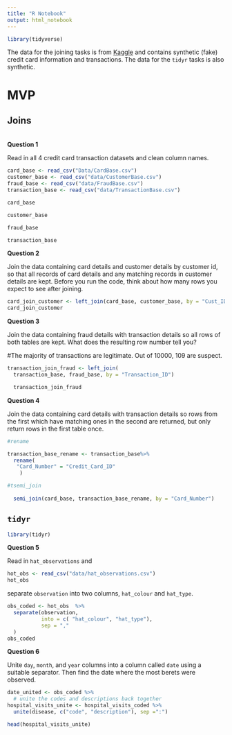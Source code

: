 ```yaml
---
title: "R Notebook"
output: html_notebook
---
```


```r
library(tidyverse)
```

The data for the joining tasks is from [Kaggle](https://www.kaggle.com/ananta/credit-card-data) and contains synthetic (fake) credit card information and transactions. 
The data for the `tidyr` tasks is also synthetic.

# MVP

## Joins

<br>
**Question 1**

Read in all 4 credit card transaction datasets and clean column names.
```r
card_base <- read_csv("Data/CardBase.csv")
customer_base <- read_csv("data/CustomerBase.csv")
fraud_base <- read_csv("data/FraudBase.csv")
transaction_base <- read_csv("data/TransactionBase.csv")
```
```r
card_base
```
```r
customer_base
```
```r
fraud_base
```

```r
transaction_base
```

**Question 2**

Join the data containing card details and customer details by customer id, so that all records of card details and any matching records in customer details are kept. Before you run the code, think about how many rows you expect to see after joining.

```r
card_join_customer <- left_join(card_base, customer_base, by = "Cust_ID")
card_join_customer

```


**Question 3**

Join the data containing fraud details with transaction details so all rows of both tables are kept. What does the resulting row number tell you?

#The majority of transactions are legitimate. Out of 10000, 109 are suspect.

```r
transaction_join_fraud <- left_join(
  transaction_base, fraud_base, by = "Transaction_ID")

  transaction_join_fraud
```


**Question 4**

Join the data containing card details with transaction details 
so rows from the first which have matching ones in the second are returned, 
but only return rows in the first table once.


```r
#rename 

transaction_base_rename <- transaction_base%>% 
  rename(
   "Card_Number" = "Credit_Card_ID" 
    )

#tsemi_join
  
  semi_join(card_base, transaction_base_rename, by = "Card_Number")
```

## `tidyr`
```r
library(tidyr)
```


**Question 5**

Read in `hat_observations` and 

```r
hot_obs <- read_csv("data/hat_observations.csv")
hot_obs
```

separate `observation` into two columns, `hat_colour` and `hat_type`.
```r
obs_coded <- hot_obs  %>% 
  separate(observation,
           into = c( "hat_colour", "hat_type"),
           sep = ","
  )
obs_coded
```



**Question 6**

Unite `day`, `month`, and `year` columns into a column called `date` using a suitable separator. Then find the date where the most berets were observed.
```r
date_united <- obs_coded %>% 
  # unite the codes and descriptions back together 
hospital_visits_unite <- hospital_visits_coded %>%
  unite(disease, c("code", "description"), sep =":")

head(hospital_visits_unite)
```



